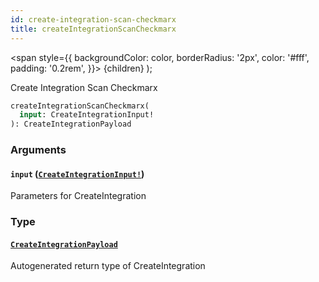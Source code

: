 ```yaml
---
id: create-integration-scan-checkmarx
title: createIntegrationScanCheckmarx
---
```


<span
style={{
      backgroundColor: color,
      borderRadius: '2px',
      color: '#fff',
      padding: '0.2rem',
    }}>
{children}
</span>
);

Create Integration Scan Checkmarx

```graphql
createIntegrationScanCheckmarx(
  input: CreateIntegrationInput!
): CreateIntegrationPayload

```

### Arguments

#### `input` ([`CreateIntegrationInput!`](/api/graphql/documentation/inputs/create-integration-input))

Parameters for CreateIntegration

### Type

#### [`CreateIntegrationPayload`](/api/graphql/documentation/objects/create-integration-payload)

Autogenerated return type of CreateIntegration
